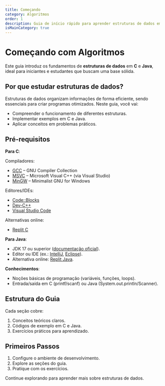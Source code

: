 ```yaml
---
title: Começando
category: Algoritmos
order: 1
description: Guia de início rápido para aprender estruturas de dados em C e Java
isMainCategory: true
---
```


# Começando com Algoritmos

Este guia introduz os fundamentos de **estruturas de dados** em **C** e **Java**, ideal para iniciantes e estudantes que buscam uma base sólida.

## Por que estudar estruturas de dados?

Estruturas de dados organizam informações de forma eficiente, sendo essenciais para criar programas otimizados. Neste guia, você vai:
- Compreender o funcionamento de diferentes estruturas.
- Implementar exemplos em C e Java.
- Aplicar conceitos em problemas práticos.

## Pré-requisitos

**Para C**:

Compiladores:
  - [GCC](https://gcc.gnu.org/) – GNU Compiler Collection
  - [MSVC](https://learn.microsoft.com/pt-br/cpp/windows/latest-supported-vc-redist?view=msvc-170) – Microsoft Visual C++ (via Visual Studio)
  - [MinGW](https://www.mingw-w64.org/) – Minimalist GNU for Windows

Editores/IDEs:
  - [Code::Blocks](http://www.codeblocks.org/)
  - [Dev-C++](https://www.bloodshed.net/)
  - [Visual Studio Code](https://code.visualstudio.com/)

Alternativas online:
- [Replit C](https://replit.com/languages/c)

**Para Java**:
- JDK 17 ou superior ([documentação oficial](https://www.oracle.com/java/technologies/javase/jdk17-archive-downloads.html)).
- Editor ou IDE (ex.: [IntelliJ](https://www.jetbrains.com/idea/), [Eclipse](https://eclipseide.org/)).
- Alternativa online: [Replit Java](https://replit.com/languages/java10).

**Conhecimentos**:
- Noções básicas de programação (variáveis, funções, loops).
- Entrada/saída em C (printf/scanf) ou Java (System.out.println/Scanner).

## Estrutura do Guia

Cada seção cobre:
1. Conceitos teóricos claros.
2. Códigos de exemplo em C e Java.
3. Exercícios práticos para aprendizado.

## Primeiros Passos

1. Configure o ambiente de desenvolvimento.
2. Explore as seções do guia.
3. Pratique com os exercícios.

Continue explorando para aprender mais sobre estruturas de dados.
